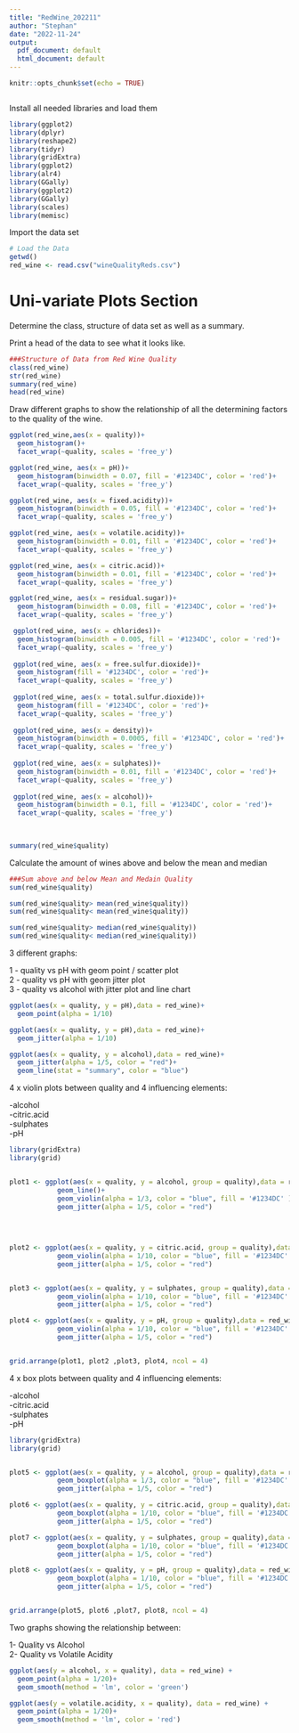 ```yaml
---
title: "RedWine_202211"
author: "Stephan"
date: "2022-11-24"
output:
  pdf_document: default
  html_document: default
---
```


```r
knitr::opts_chunk$set(echo = TRUE)
```

```r

```

Install all needed libraries and load them

```r
library(ggplot2)
library(dplyr)
library(reshape2)
library(tidyr)
library(gridExtra)
library(ggplot2)
library(alr4)
library(GGally)
library(ggplot2)
library(GGally)
library(scales)
library(memisc)
```

Import the data set

```r
# Load the Data
getwd()
red_wine <- read.csv("wineQualityReds.csv")

```

# Uni-variate Plots Section

Determine the class, structure of data set as well as a summary.

Print a head of the data to see what it looks like.

```r

###Structure of Data from Red Wine Quality
class(red_wine)
str(red_wine)
summary(red_wine)
head(red_wine)

```

Draw different graphs to show the relationship of all the determining factors to the quality of the wine.

```r
ggplot(red_wine,aes(x = quality))+
  geom_histogram()+
  facet_wrap(~quality, scales = 'free_y')

ggplot(red_wine, aes(x = pH))+
  geom_histogram(binwidth = 0.07, fill = '#1234DC', color = 'red')+
  facet_wrap(~quality, scales = 'free_y')

ggplot(red_wine, aes(x = fixed.acidity))+
  geom_histogram(binwidth = 0.05, fill = '#1234DC', color = 'red')+
  facet_wrap(~quality, scales = 'free_y')

ggplot(red_wine, aes(x = volatile.acidity))+
  geom_histogram(binwidth = 0.01, fill = '#1234DC', color = 'red')+
  facet_wrap(~quality, scales = 'free_y')

ggplot(red_wine, aes(x = citric.acid))+
  geom_histogram(binwidth = 0.01, fill = '#1234DC', color = 'red')+
  facet_wrap(~quality, scales = 'free_y')

ggplot(red_wine, aes(x = residual.sugar))+
  geom_histogram(binwidth = 0.08, fill = '#1234DC', color = 'red')+
  facet_wrap(~quality, scales = 'free_y')

 ggplot(red_wine, aes(x = chlorides))+
  geom_histogram(binwidth = 0.005, fill = '#1234DC', color = 'red')+
  facet_wrap(~quality, scales = 'free_y')
 
 ggplot(red_wine, aes(x = free.sulfur.dioxide))+
  geom_histogram(fill = '#1234DC', color = 'red')+
  facet_wrap(~quality, scales = 'free_y')
 
 ggplot(red_wine, aes(x = total.sulfur.dioxide))+
  geom_histogram(fill = '#1234DC', color = 'red')+
  facet_wrap(~quality, scales = 'free_y')
 
 ggplot(red_wine, aes(x = density))+
  geom_histogram(binwidth = 0.0005, fill = '#1234DC', color = 'red')+
  facet_wrap(~quality, scales = 'free_y')
 
 ggplot(red_wine, aes(x = sulphates))+
  geom_histogram(binwidth = 0.01, fill = '#1234DC', color = 'red')+
  facet_wrap(~quality, scales = 'free_y')
 
 ggplot(red_wine, aes(x = alcohol))+
  geom_histogram(binwidth = 0.1, fill = '#1234DC', color = 'red')+
  facet_wrap(~quality, scales = 'free_y')
 
 

summary(red_wine$quality)

```

Calculate the amount of wines above and below the mean and median

```r

###Sum above and below Mean and Medain Quality
sum(red_wine$quality)

sum(red_wine$quality> mean(red_wine$quality))
sum(red_wine$quality< mean(red_wine$quality))

sum(red_wine$quality> median(red_wine$quality))
sum(red_wine$quality< median(red_wine$quality))
```

3 different graphs:

1 - quality vs pH with geom point / scatter plot\
2 - quality vs pH with geom jitter plot\
3 - quality vs alcohol with jitter plot and line chart

```r

ggplot(aes(x = quality, y = pH),data = red_wine)+
  geom_point(alpha = 1/10)

ggplot(aes(x = quality, y = pH),data = red_wine)+
  geom_jitter(alpha = 1/10)

ggplot(aes(x = quality, y = alcohol),data = red_wine)+
  geom_jitter(alpha = 1/5, color = "red")+
  geom_line(stat = "summary", color = "blue")


```

4 x violin plots between quality and 4 influencing elements:

-alcohol\
-citric.acid\
-sulphates\
-pH

```r

library(gridExtra)
library(grid)


plot1 <- ggplot(aes(x = quality, y = alcohol, group = quality),data = red_wine)+
            geom_line()+
            geom_violin(alpha = 1/3, color = "blue", fill = '#1234DC' )+
            geom_jitter(alpha = 1/5, color = "red")
            
  
  

plot2 <- ggplot(aes(x = quality, y = citric.acid, group = quality),data = red_wine)+  
            geom_violin(alpha = 1/10, color = "blue", fill = '#1234DC' )+
            geom_jitter(alpha = 1/5, color = "red")


plot3 <- ggplot(aes(x = quality, y = sulphates, group = quality),data = red_wine)+
            geom_violin(alpha = 1/10, color = "blue", fill = '#1234DC' )+
            geom_jitter(alpha = 1/5, color = "red")

plot4 <- ggplot(aes(x = quality, y = pH, group = quality),data = red_wine)+
            geom_violin(alpha = 1/10, color = "blue", fill = '#1234DC' )+
            geom_jitter(alpha = 1/5, color = "red")


grid.arrange(plot1, plot2 ,plot3, plot4, ncol = 4)
```

4 x box plots between quality and 4 influencing elements:

-alcohol\
-citric.acid\
-sulphates\
-pH

```r
library(gridExtra)
library(grid)


plot5 <- ggplot(aes(x = quality, y = alcohol, group = quality),data = red_wine)+
            geom_boxplot(alpha = 1/3, color = "blue", fill = '#1234DC' )+
            geom_jitter(alpha = 1/5, color = "red")

plot6 <- ggplot(aes(x = quality, y = citric.acid, group = quality),data = red_wine)+  
            geom_boxplot(alpha = 1/10, color = "blue", fill = '#1234DC' )+
            geom_jitter(alpha = 1/5, color = "red")

plot7 <- ggplot(aes(x = quality, y = sulphates, group = quality),data = red_wine)+
            geom_boxplot(alpha = 1/10, color = "blue", fill = '#1234DC' )+
            geom_jitter(alpha = 1/5, color = "red")

plot8 <- ggplot(aes(x = quality, y = pH, group = quality),data = red_wine)+
            geom_boxplot(alpha = 1/10, color = "blue", fill = '#1234DC' )+
            geom_jitter(alpha = 1/5, color = "red")


grid.arrange(plot5, plot6 ,plot7, plot8, ncol = 4)
```

Two graphs showing the relationship between:

1- Quality vs Alcohol\
2- Quality vs Volatile Acidity

```r
ggplot(aes(y = alcohol, x = quality), data = red_wine) +
  geom_point(alpha = 1/20)+
  geom_smooth(method = 'lm', color = 'green')

ggplot(aes(y = volatile.acidity, x = quality), data = red_wine) +
  geom_point(alpha = 1/20)+
  geom_smooth(method = 'lm', color = 'red')

```







